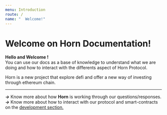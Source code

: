 ```yaml
---
menu: Introduction
route: /
name: "  Welcome!"
---
```


# Welcome on Horn Documentation!

**Hello and Welcome !** <br/>You can use our docs as a base of knowledge to understand what we are doing
and how to interact with the differents aspect of Horn Protocol.

Horn is a new project that explore defi and offer a new way of investing through ethereum chain.

<hr/>

<i><b>	&#8594;</b></i> Know more about how <b>Horn</b> is working through our questions/responses. <br/>
<i><b>	&#8594;</b></i> Know more about how to interact with our protocol and smart-contracts on the <a href="/dev">development section.</a>